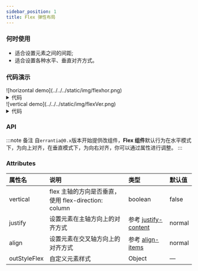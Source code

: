 ```yaml
---
sidebar_position: 1
title: Flex 弹性布局
---
```


### 何时使用
- 适合设置元素之间的间距;
- 适合设置各种水平、垂直对齐方式。

### 代码演示


<Tabs>
  <TabItem value="npm" label="horizontal" default>
    ![horizontal demo](../../../static/img/flexhor.png)
    <details>
      <summary>代码</summary>
      ```html
      <template>
          <erFlex justify="center" aligns="center" :outStyleFlex="{height: '100vh', gap: '20px'}" >
            <div style="width: 100px; height: 100px; border: 1px solid #ccc;">
              <erFlex>
                <div style="width: 20px; height: 20px; background-color: red;">1</div>
                <div style="width: 20px; height: 20px; background-color: green;">2</div>
                <div style="width: 20px; height: 20px; background-color: yellow;">3</div>
              </erFlex>
            </div>
            <div style="width: 100px; height: 100px; border: 1px solid #ccc;">
              <erFlex 
                justify="space-between" 
                aligns="center" 
              >
                <div style="width: 20px; height: 20px; background-color: red;">1</div>
                <div style="width: 20px; height: 20px; background-color: green;">2</div>
                <div style="width: 20px; height: 20px; background-color: yellow;">3</div>
              </erFlex>
            </div>
          </erFlex>
      </template>
      ```
    </details>
  </TabItem>
  <TabItem value="yarn" label="vertical">
    ![vertical demo](../../../static/img/flexVer.png)
    <details>
      <summary>代码</summary>
      ```html
      <template>
        <erFlex vertical justify="center" aligns="center" :outStyleFlex="{height: '100vh', gap: '20px'}" >
          <div style="width: 100px; height: 100px; border: 1px solid #ccc;">
            <erFlex vertical>
              <div style="width: 20px; height: 20px; background-color: red;">1</div>
              <div style="width: 20px; height: 20px; background-color: green;">2</div>
              <div style="width: 20px; height: 20px; background-color: yellow;">3</div>
            </erFlex>
          </div>
          <div style="width: 100px; height: 100px; border: 1px solid #ccc;">
            <erFlex 
              vertical
              justify="space-between" 
              aligns="center" 
            >
              <div style="width: 20px; height: 20px; background-color: red;">1</div>
              <div style="width: 20px; height: 20px; background-color: green;">2</div>
              <div style="width: 20px; height: 20px; background-color: yellow;">3</div>
            </erFlex>
          </div>
        </erFlex>
      </template>
      ```
    </details>
  </TabItem>
</Tabs>

### API
:::note 备注
自`errantia@0.x`版本开始提供改组件，**Flex 组件**默认行为在水平模式下，为向上对齐，在垂直模式下，为向右对齐，你可以通过属性进行调整。
:::
### Attributes
|属性名|说明|类型|默认值|
|:------|:------|:------|:------|
|vertical|flex 主轴的方向是否垂直，使用 flex-direction: column|boolean|false|
|justify|设置元素在主轴方向上的对齐方式|参考 [justify-content](https://developer.mozilla.org/zh-CN/docs/Web/CSS/justify-content)|normal|
|align|设置元素在交叉轴方向上的对齐方式|参考 [align-items](https://developer.mozilla.org/zh-CN/docs/Web/CSS/align-items)|normal|
|outStyleFlex|自定义元素样式|Object|—|
